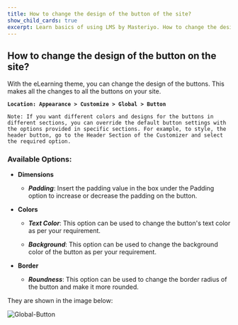 ---
title: How to change the design of the button of the site?
show_child_cards: true
excerpt: Learn basics of using LMS by Masteriyo. How to change the design of the button on the site.
---

## How to change the design of the button on the site?

With the eLearning theme, you can change the design of the buttons. This makes all the changes to all the buttons on your site.

**```Location: Appearance > Customize > Global > Button```**

```
Note: If you want different colors and designs for the buttons in different sections, you can override the default button settings with the options provided in specific sections. For example, to style, the header button, go to the Header Section of the Customizer and select the required option.
```

### Available Options:

- **Dimensions**

  - ***Padding***: Insert the padding value in the box under the Padding option to increase or decrease the padding on the button.

- **Colors**

  - ***Text Color***: This option can be used to change the button's text color as per your requirement.
  
  - ***Background***: This option can be used to change the background color of the button as per your requirement.

- **Border**

   - ***Roundness***: This option can be used to change the border radius of the button and make it more rounded.

They are shown in the image below:

![Global-Button](https://user-images.githubusercontent.com/109593521/183639662-1bd6a59d-be0f-48af-8561-c447967cc3cc.png)

